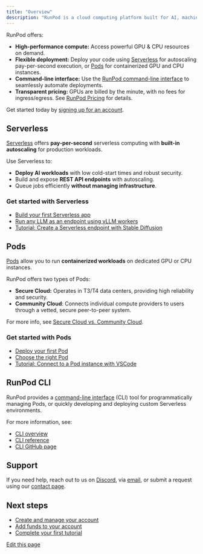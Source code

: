 ```yaml
---
title: "Overview"
description: "RunPod is a cloud computing platform built for AI, machine learning, and general compute needs. Whether you're running deep learning models, training AI, or deploying cloud-based applications, RunPod provides  to power your workloads."
---
```


RunPod offers:

* **High-performance compute:** Access powerful GPU & CPU resources on demand.
* **Flexible deployment:** Deploy your code using [Serverless](/serverless/overview) for autoscaling pay-per-second execution, or [Pods](/pods/overview) for containerized GPU and CPU instances.
* **Command-line interface:** Use the [RunPod command-line interface](/runpodctl/overview) to seamlessly automate deployments.
* **Transparent pricing:** GPUs are billed by the minute, with no fees for ingress/egress. See [RunPod Pricing](https://www.runpod.io/pricing) for details.

Get started today by [signing up for an account](https://www.runpod.io/console/signup).

## Serverless[​](#serverless "Direct link to Serverless")

[Serverless](/serverless/overview) offers **pay-per-second** serverless computing with **built-in autoscaling** for production workloads.

Use Serverless to:

* **Deploy AI workloads** with low cold-start times and robust security.
* Build and expose **REST API endpoints** with autoscaling.
* Queue jobs efficiently **without managing infrastructure**.

### Get started with Serverless[​](#get-started-with-serverless "Direct link to Get started with Serverless")

* [Build your first Serverless app](/serverless/get-started)
* [Run any LLM as an endpoint using vLLM workers](/serverless/workers/vllm/get-started)
* [Tutorial: Create a Serverless endpoint with Stable Diffusion](/tutorials/serverless/gpu/run-your-first)

## Pods[​](#pods "Direct link to Pods")

[Pods](/pods/overview) allow you to run **containerized workloads** on dedicated GPU or CPU instances.

RunPod offers two types of Pods:

* **Secure Cloud:** Operates in T3/T4 data centers, providing high reliability and security.
* **Community Cloud**: Connects individual compute providers to users through a vetted, secure peer-to-peer system.

For more info, see [Secure Cloud vs. Community Cloud](/references/faq/#secure-cloud-vs-community-cloud).

### Get started with Pods[​](#get-started-with-pods "Direct link to Get started with Pods")

* [Deploy your first Pod](/get-started)
* [Choose the right Pod](/pods/choose-a-pod)
* [Tutorial: Connect to a Pod instance with VSCode](/tutorials/pods/connect-to-vscode)

## RunPod CLI[​](#runpod-cli "Direct link to RunPod CLI")

RunPod provides a [command-line interface](/runpodctl/overview) (CLI) tool for programmatically managing Pods, or quickly developing and deploying custom Serverless environments.

For more information, see:

* [CLI overview](/runpodctl/overview)
* [CLI reference](/runpodctl/reference/runpodctl)
* [CLI GitHub page](https://github.com/runpod/runpodctl)

## Support[​](#support "Direct link to Support")

If you need help, reach out to us on [Discord](https://discord.gg/cUpRmau42V), via [email](mailto:help@runpod.io), or submit a request using our [contact page](https://contact.runpod.io/hc/requests/new).

## Next steps[​](#next-steps "Direct link to Next steps")

* [Create and manage your account](/get-started/manage-accounts)
* [Add funds to your account](/get-started/billing-information)
* [Complete your first tutorial](/tutorials/introduction/overview)

[Edit this page](https://github.com/runpod/docs/blob/main/docs/overview.md)
